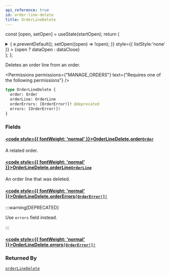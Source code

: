 ```yaml
---
api_reference: true
id: order-line-delete
title: OrderLineDelete
---
```






const [open, setOpen] = useState(startOpen);
return (
<details {...(open ? { open: true } : {})} className="details" style={{ border:'none', boxShadow:'none', background:'var(--ifm-background-color)' }}>
<summary
onClick={(e) => {
e.preventDefault();
setOpen((open) => !open);
}}
style={{ listStyle:'none' }} >
{open ? dataOpen : dataClose}
</summary>
{open && children}
</details>
);
};

Deletes an order line from an order.


<Permissions permissions={"MANAGE_ORDERS"} text={"Requires one of the following permissions"} />


```graphql
type OrderLineDelete {
  order: Order
  orderLine: OrderLine
  orderErrors: [OrderError!]! @deprecated
  errors: [OrderError!]!
}
```

### Fields

#### [<code style={{ fontWeight: 'normal' }}>OrderLineDelete.<b>order</b></code>](#)<Bullet />[`Order`](../../../api-reference/orders/objects/order.mdx) <Badge class="badge badge--secondary" text="object"/> <Badge class="badge badge--secondary" text="orders"/>

A related order.

#### [<code style={{ fontWeight: 'normal' }}>OrderLineDelete.<b>orderLine</b></code>](#)<Bullet />[`OrderLine`](../../../api-reference/orders/objects/order-line.mdx) <Badge class="badge badge--secondary" text="object"/> <Badge class="badge badge--secondary" text="orders"/>

An order line that was deleted.

#### [<code style={{ fontWeight: 'normal' }}>OrderLineDelete.<b>orderErrors</b></code>](#)<Bullet />[`[OrderError!]!`](../../../api-reference/orders/objects/order-error.mdx) <Badge class="badge badge--deprecated badge--secondary" text="deprecated"/> <Badge class="badge badge--secondary" text="non-null"/> <Badge class="badge badge--secondary" text="object"/> <Badge class="badge badge--secondary" text="orders"/>

:::warning[DEPRECATED]

Use `errors` field instead.

:::

#### [<code style={{ fontWeight: 'normal' }}>OrderLineDelete.<b>errors</b></code>](#)<Bullet />[`[OrderError!]!`](../../../api-reference/orders/objects/order-error.mdx) <Badge class="badge badge--secondary" text="non-null"/> <Badge class="badge badge--secondary" text="object"/> <Badge class="badge badge--secondary" text="orders"/>

### Returned By

[`orderLineDelete`](../../../api-reference/orders/mutations/order-line-delete.mdx) <Badge class="badge badge--secondary" text="mutation"/>

